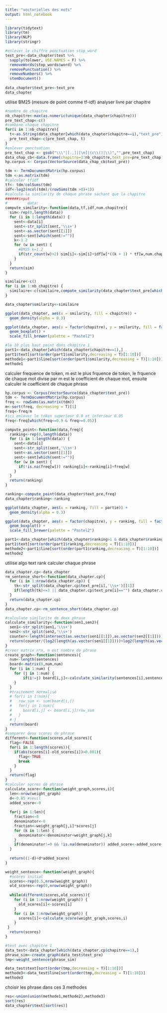 ---
title: "vectorielles des mots"
output: html_notebook
---

```{r}
library(tidytext)
library(tm)
library(NLP)
library(stringr)
```



```{r}
#enlever le chiffre ponctuation stop_word
text_pre<-data_chapter$text %>% 
  sapply(tolower, USE.NAMES = F) %>% 
  removeWords(stop_words$word) %>% 
  removePunctuation() %>% 
  removeNumbers() %>%
  stemDocument()
  
data_chapter$text_pre<-text_pre
data_chapter
```

utilise BM25 (mesure de point comme tf-idf) analyser livre par chapitre 
```{r}
#nombre de chapitre
nb_chapitre<-max(as.numeric(unique(data_chapter$chapitre)))
pre_text_chap<-c()
#combine chaque chapitre 
for(i in 1:nb_chapitre){
  t<-as.String(data_chapter[which(data_chapter$chapitre==i),"text_pre"])
  pre_text_chap<-c(pre_text_chap, t)
} 
#enlever ponctuation
pre_text_chap <- gsub("\\\"|[.,]|[\n]|(c\\()|\\)","",pre_text_chap)
data_chap_cb<-data.frame(chapitre=1:nb_chapitre,text_pre=pre_text_chap,stringsAsFactors = FALSE)
hp.corpus <- Corpus(VectorSource(data_chap_cb$text_pre))

tdm <- TermDocumentMatrix(hp.corpus)
tdm <-as.matrix(tdm)
#calculer tfidf
tf<- tdm/colSums(tdm)
idf<-log2(ncol(tdm)/(rowSums(tdm >0)+1))
#calcule la similarity de chaque phrase sachant que la chapitre
######input
#         data: 
compute_similarity<-function(data,tf,idf,num.chapitre){
  sim<-rep(0,length(data))
  for (i in 1:length(data)) {
    sent<-data[i]
    sent<-str_split(sent,'\\s+')
    sent<-as.vector(sent[[1]])
    sent<-sent[which(sent!="")]
    k<-1.2
    for (w in sent) {
      #BM25 k=1.2
      if(str_count(w)>2) sim[i]<-sim[i]+idf[w]*((k + 1) * tf[w,num.chapitre]) / (k + tf[w,num.chapitre]) * 1/sqrt(length(sent))
    }
  }
  return(sim)
}

similaire<-c()
for (i in 1:nb_chapitre) {
  similaire<-c(similaire,compute_similarity(data_chapter$text_pre[which(data_chapter$chapitre==i)],tf,idf,i))
}

data_chapter$smilarity<-similaire
```

```{r}
ggplot(data_chapter, aes(x = smilarity, fill = chapitre)) +
  geom_density(alpha = 0.3)

ggplot(data_chapter, aes(x = factor(chapitre), y = smilarity, fill = factor(chapitre))) +
  geom_boxplot() +
  scale_fill_brewer(palette = "Pastel2")

#le 10 plus haut point dans chapitre 1
part1<-data_chapter[which(data_chapter$chapitre==1),]
part1$text[sort(order(part1$smilarity,decreasing = T)[1:10])]
methode1<-part1$line[sort(order(part1$smilarity,decreasing = T)[1:10])]
methode1
```

calculer frequence de token, m est le plus frquence de token, le frquence de chaque mot divise par m est le coefficient de chaque mot, ensuite calculer le coefficient de chaque phrase
```{r}
hp.corpus <- Corpus(VectorSource(data_chapter$text_pre))
tdm <- TermDocumentMatrix(hp.corpus)
freq <- rowSums(as.matrix(tdm))
m<-sort(freq, decreasing = T)[1]
freq<-freq/m
#ici enlever le token superieur 0.9 et inferieur 0.05 
freq<-freq[which(freq<=0.9 & freq>=0.05)]

compute_point<-function(data,freq){
  ranking<-rep(0,length(data))
  for (i in 1:length(data)) {
    sent<-data[i]
    sent<-str_split(sent,'\\s+')
    sent<-as.vector(sent[[1]])
    sent<-sent[which(sent!="")]
    for (w in sent) {
      if(!is.na(freq[w])) ranking[i]<-ranking[i]+freq[w]
    }
  }
  return(ranking)
}

ranking<-compute_point(data_chapter$text_pre,freq)
data_chapter$ranking<-ranking
```

```{r}
ggplot(data_chapter, aes(x = ranking, fill = partie)) +
  geom_density(alpha = 0.3)

ggplot(data_chapter, aes(x = factor(chapitre), y = ranking, fill = factor(chapitre))) +
  geom_boxplot() +
  scale_fill_brewer(palette = "Pastel2")

part1<-data_chapter[which(data_chapter$ranking>1 & data_chapter$ranking<2.5 & data_chapter$chapitre==1),]
part1$text[sort(order(part1$ranking,decreasing = T)[1:10])]
methode2<-part1$line[sort(order(part1$ranking,decreasing = T)[1:10])]
methode2
```

utilise algo text rank calculer chaque phrase 

```{r}
data_chapter.cp<-data_chapter
rm_sentence_short<-function(data_chapter.cp){
  for (i in 1:nrow(data_chapter.cp)) {
    tk<-str_split(data_chapter.cp$text_pre[i],'\\s+')[[1]]
    if(length(tk)<=3 || data_chapter.cp$text_pre[i]=="") data_chapter.cp<-data_chapter.cp[-i,]
  }
  return(data_chapter.cp)
}
data_chapter.cp<-rm_sentence_short(data_chapter.cp)

#calculate similarite de deux phrase
calculate_similarity<-function(sen1,sen2){
  sen1<-str_split(sen1,'\\s+')
  sen2<-str_split(sen2,'\\s+')
  counter<-length(intersect(as.vector(sen1[[1]]),as.vector(sen2[[1]])))
  return(counter/(log2(length(as.vector(sen1[[1]])))+log2(length(as.vector(sen2[[1]])))))
}
#creer matrix n*n, n est nombre de phrase
create_graph<-function(sentences){
  num<-length(sentences)
  board<-matrix(0,num,num)
  for (i in 1:num) {
    for (j in 1:num) {
        if(i!=j) board[i,j]<-calculate_similarity(sentences[i],sentences[j])
    }
  }
  #traitement normalisé
  # for(i in 1:num){
  #   row_sum <- sum(board[i,])
  #   for(j in 1:num){
  #     board[i,j] <- board[i,j]/row_sum
  #   }
  # }
  return(board)
}
#comparer deux scores de phrase
different<-function(scores,old_scores){
  flag<-FALSE
  for(i in 1:length(scores)){
    if(abs(scores[i]-old_scores[i])>0.001){
      flag<-TRUE
      break
    }
  }
  return(flag)
}
#calculer socres de phrase
calculate_score<-function(weight_graph,scores,i){
  len<-nrow(weight_graph)
  d<-0.85 #seuil
  added_score<-0
  
  for(j in 1:len){
    fraction<-0
    denominator<-0
    fraction<-weight_graph[j,i]*scores[j]
    for (k in 1:len) {
      denominator<-denominator+weight_graph[j,k]
    }
    if(denominator!=0 && !is.na(denominator)) added_score<-added_score+ fraction/denominator
  }
  
  return((1-d)+d*added_score)
}

weight_sentence<-function(weight_graph){
  #scores initial
  scores<-rep(0.5,nrow(weight_graph))
  old_scores<-rep(0,nrow(weight_graph))
  
  while(different(scores,old_scores)){
    for (i in 1:nrow(weight_graph)) {
      old_scores[i]<-scores[i]
    }
    for (i in 1:nrow(weight_graph)) {
      scores[i]<-calculate_score(weight_graph,scores,i)
    }
 } 
  return(scores)
}

```

```{r}
#test avec chapitre 1
data_test<-data_chapter[which(data_chapter.cp$chapitre==1),]
phrase_sim<-create_graph(data_test$text_pre)
tmp<-weight_sentence(phrase_sim)
```

```{r}
data_test$text[sort(order(tmp,decreasing = T)[1:10])]
methode3<-data_test$line[sort(order(tmp,decreasing = T)[1:10])]
methode3
```

choisir les phrase dans ces 3 methodes
```{r}
res<-union(union(methode1,methode2),methode3)
sort(res)
data_chapter$text[sort(res)]
```

